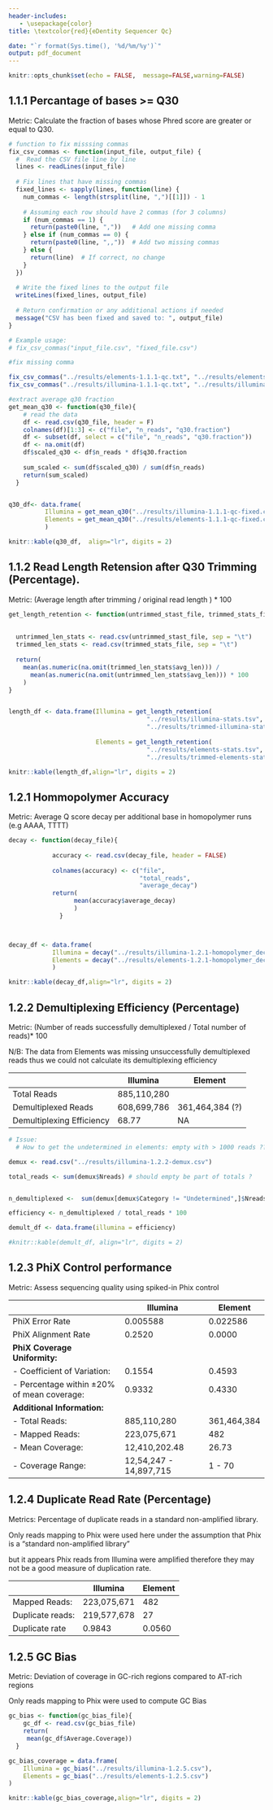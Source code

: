 ---
header-includes:
   - \usepackage{color}
title: \textcolor{red}{eDentity Sequencer Qc}

date: "`r format(Sys.time(), '%d/%m/%y')`"
output: pdf_document
---

```{r setup, include=FALSE}
knitr::opts_chunk$set(echo = FALSE,  message=FALSE,warning=FALSE)
```


## 1.1.1 Percantage of bases >= Q30

Metric: Calculate the fraction of bases whose Phred score are greater or equal to Q30.

```{r}

# function to fix misssing commas
fix_csv_commas <- function(input_file, output_file) {
  #  Read the CSV file line by line
  lines <- readLines(input_file)
  
  # Fix lines that have missing commas
  fixed_lines <- sapply(lines, function(line) {
    num_commas <- length(strsplit(line, ",")[[1]]) - 1
    
    # Assuming each row should have 2 commas (for 3 columns)
    if (num_commas == 1) {
      return(paste0(line, ","))   # Add one missing comma
    } else if (num_commas == 0) {
      return(paste0(line, ",,"))  # Add two missing commas
    } else {
      return(line)  # If correct, no change
    }
  })
  
  # Write the fixed lines to the output file
  writeLines(fixed_lines, output_file)
  
  # Return confirmation or any additional actions if needed
  message("CSV has been fixed and saved to: ", output_file)
}

# Example usage:
# fix_csv_commas("input_file.csv", "fixed_file.csv")

#fix missing comma

fix_csv_commas("../results/elements-1.1.1-qc.txt", "../results/elements-1.1.1-qc-fixed.csv")
fix_csv_commas("../results/illumina-1.1.1-qc.txt", "../results/illumina-1.1.1-qc-fixed.csv")


```


```{r}

#extract average q30 fraction
get_mean_q30 <- function(q30_file){
    # read the data
    df <- read.csv(q30_file, header = F)
    colnames(df)[1:3] <- c("file", "n_reads", "q30.fraction")
    df <- subset(df, select = c("file", "n_reads", "q30.fraction"))
    df <- na.omit(df)
    df$scaled_q30 <- df$n_reads * df$q30.fraction
    
    sum_scaled <- sum(df$scaled_q30) / sum(df$n_reads)
    return(sum_scaled)
  }


q30_df<- data.frame(
          Illumina = get_mean_q30("../results/illumina-1.1.1-qc-fixed.csv"),
          Elements = get_mean_q30("../results/elements-1.1.1-qc-fixed.csv")
          )

knitr::kable(q30_df,  align="lr", digits = 2)
```



## 1.1.2 Read Length Retension after Q30 Trimming (Percentage).

Metric: (Average length after trimming / original read length ) * 100

```{r}
get_length_retention <- function(untrimmed_stast_file, trimmed_stats_file) {
  
  
  untrimmed_len_stats <- read.csv(untrimmed_stast_file, sep = "\t")
  trimmed_len_stats <- read.csv(trimmed_stats_file, sep = "\t")
  
  return(
    mean(as.numeric(na.omit(trimmed_len_stats$avg_len))) / 
      mean(as.numeric(na.omit(untrimmed_len_stats$avg_len))) * 100
    )
}


length_df <- data.frame(Illumina = get_length_retention(
                                      "../results/illumina-stats.tsv",
                                      "../results/trimmed-illumina-stats.tsv"),
                        
                        Elements = get_length_retention(
                                      "../results/elements-stats.tsv",
                                      "../results/trimmed-elements-stats.tsv"))

knitr::kable(length_df,align="lr", digits = 2)
```


## 1.2.1 Hommopolymer Accuracy

Metric: Average Q score decay per additional base in homopolymer runs (e.g AAAA, TTTT)

```{r}
decay <- function(decay_file){
  
            accuracy <- read.csv(decay_file, header = FALSE)
  
            colnames(accuracy) <- c("file",
                                    "total_reads",
                                    "average_decay")
            return(
                  mean(accuracy$average_decay)
                  )
              }



decay_df <- data.frame(
            Illumina = decay("../results/illumina-1.2.1-homopolymer_decay.csv"),
            Elements = decay("../results/elements-1.2.1-homopolymer_decay.csv")
            )

knitr::kable(decay_df,align="lr", digits = 2)
```
## 1.2.2 Demultiplexing Efficiency (Percentage)

Metric: (Number of reads successfully demultiplexed / Total number of reads)* 100


N/B: The data from Elements was missing unsuccessfully demultiplexed reads thus we could not calculate 
its demultiplexing efficiency


|       | **Illumina** |  **Element** |
|-------|---------------|----------|
| Total Reads| 885,110,280  |   |
| Demultiplexed Reads| 608,699,786 | 361,464,384 (?) |
| Demultiplexing Efficiency| 68.77 | NA |


```{r}
# Issue:
  # How to get the undetermined in elements: empty with > 1000 reads ??

demux <- read.csv("../results/illumina-1.2.2-demux.csv")

total_reads <- sum(demux$Nreads) # should empty be part of totals ?


n_demultiplexed <-  sum(demux[demux$Category != "Undetermined",]$Nreads)

efficiency <- n_demultiplexed / total_reads * 100

demult_df <- data.frame(illumina = efficiency)

#knitr::kable(demult_df, align="lr", digits = 2)


```

\newpage
## 1.2.3 PhiX Control performance

Metric: Assess sequencing quality using spiked-in Phix control


|       | **Illumina** |  **Element** |
|-------|---------------|----------|
|PhiX Error Rate| 0.005588 | 0.022586|
|PhiX Alignment Rate| 0.2520 |  0.0000 |
|**PhiX Coverage Uniformity:** |    |   |
|     - Coefficient of Variation: | 0.1554 | 0.4593|
|     - Percentage within ±20% of mean coverage: | 0.9332 |0.4330|
| **Additional Information:** |   |   |
|     - Total Reads: | 885,110,280 | 361,464,384 |
|     - Mapped Reads: | 223,075,671 | 482 |
|     - Mean Coverage: | 12,410,202.48 | 26.73 |
|     - Coverage Range: | 12,54,247 - 14,897,715 | 1 - 70 |


## 1.2.4 Duplicate Read Rate (Percentage)

Metrics: Percentage of duplicate reads in a standard non-amplified library.

Only reads mapping to Phix were used here under the assumption that Phix is a "standard non-amplified library"

but it appears Phix reads from Illumina were amplified therefore they may not be a good measure of duplication rate.

|       | **Illumina** |  **Element** |
|-------|---------------|----------|
|Mapped Reads: | 223,075,671 | 482 |
|Duplicate reads:| 219,577,678 | 27 |
| Duplicate rate |  0.9843 |   0.0560 |

## 1.2.5 GC Bias 

Metric: Deviation of coverage in GC-rich regions compared to AT-rich regions

Only reads mapping to Phix were used to compute GC Bias



```{r}
gc_bias <- function(gc_bias_file){
    gc_df <- read.csv(gc_bias_file)
    return(
     mean(gc_df$Average.Coverage))
  }

gc_bias_coverage = data.frame(
    Illumina = gc_bias("../results/illumina-1.2.5.csv"),
    Elements = gc_bias("../results/elements-1.2.5.csv")
)

knitr::kable(gc_bias_coverage,align="lr", digits = 2)
```









